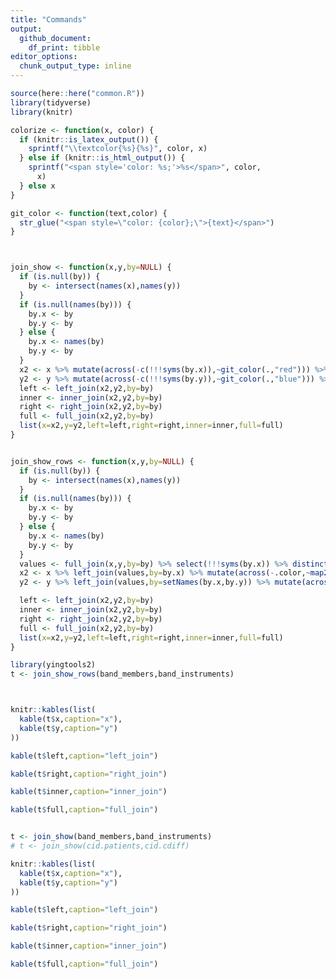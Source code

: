 ```yaml
---
title: "Commands"
output:
  github_document:
    df_print: tibble
editor_options: 
  chunk_output_type: inline
---
```


```r
source(here::here("common.R"))
library(tidyverse)
library(knitr)

colorize <- function(x, color) {
  if (knitr::is_latex_output()) {
    sprintf("\\textcolor{%s}{%s}", color, x)
  } else if (knitr::is_html_output()) {
    sprintf("<span style='color: %s;'>%s</span>", color, 
      x)
  } else x
}


```







```r

git_color <- function(text,color) {
  str_glue("<span style=\"color: {color};\">{text}</span>")
}



join_show <- function(x,y,by=NULL) {
  if (is.null(by)) {
    by <- intersect(names(x),names(y))
  }
  if (is.null(names(by))) {
    by.x <- by
    by.y <- by
  } else {
    by.x <- names(by)
    by.y <- by
  }
  x2 <- x %>% mutate(across(-c(!!!syms(by.x)),~git_color(.,"red"))) %>% rename_with(~git_color(.,"red"),.cols=-c(!!!syms(by.x)))
  y2 <- y %>% mutate(across(-c(!!!syms(by.y)),~git_color(.,"blue"))) %>% rename_with(~git_color(.,"blue"),.cols=-c(!!!syms(by.y)))
  left <- left_join(x2,y2,by=by)
  inner <- inner_join(x2,y2,by=by)
  right <- right_join(x2,y2,by=by)
  full <- full_join(x2,y2,by=by)
  list(x=x2,y=y2,left=left,right=right,inner=inner,full=full)
}


join_show_rows <- function(x,y,by=NULL) {
  if (is.null(by)) {
    by <- intersect(names(x),names(y))
  }
  if (is.null(names(by))) {
    by.x <- by
    by.y <- by
  } else {
    by.x <- names(by)
    by.y <- by
  }
  values <- full_join(x,y,by=by) %>% select(!!!syms(by.x)) %>% distinct() %>% mutate(.color=scales::col_factor("RdYlBu",domain=NULL)(row_number()))
  x2 <- x %>% left_join(values,by=by.x) %>% mutate(across(-.color,~map2_chr(.,.color,~git_color(.x,.y)))) %>% select(-.color)
  y2 <- y %>% left_join(values,by=setNames(by.x,by.y)) %>% mutate(across(-.color,~map2_chr(.,.color,~git_color(.x,.y)))) %>% select(-.color)

  left <- left_join(x2,y2,by=by)
  inner <- inner_join(x2,y2,by=by)
  right <- right_join(x2,y2,by=by)
  full <- full_join(x2,y2,by=by)
  list(x=x2,y=y2,left=left,right=right,inner=inner,full=full)
}

```



```r
library(yingtools2)
t <- join_show_rows(band_members,band_instruments)



knitr::kables(list(
  kable(t$x,caption="x"),
  kable(t$y,caption="y")
))

kable(t$left,caption="left_join")

kable(t$right,caption="right_join")

kable(t$inner,caption="inner_join")

kable(t$full,caption="full_join")



```








```r

t <- join_show(band_members,band_instruments)
# t <- join_show(cid.patients,cid.cdiff)

knitr::kables(list(
  kable(t$x,caption="x"),
  kable(t$y,caption="y")
))

kable(t$left,caption="left_join")

kable(t$right,caption="right_join")

kable(t$inner,caption="inner_join")

kable(t$full,caption="full_join")



```
